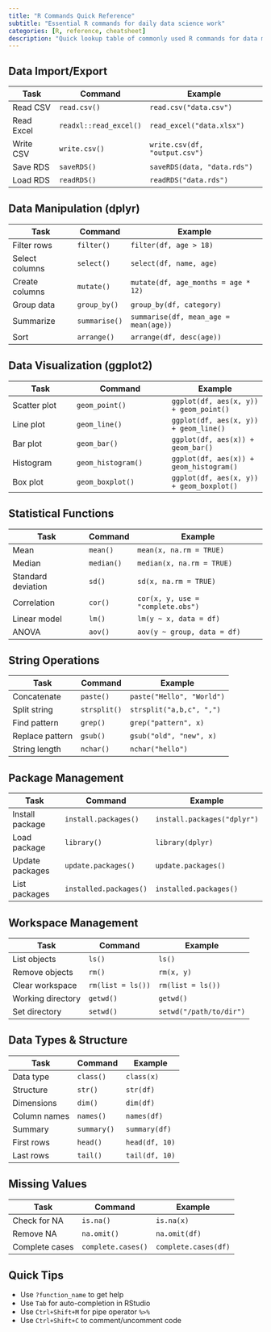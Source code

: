```yaml
---
title: "R Commands Quick Reference"
subtitle: "Essential R commands for daily data science work"
categories: [R, reference, cheatsheet]
description: "Quick lookup table of commonly used R commands for data manipulation, visualization, and analysis."
---
```


## Data Import/Export

| Task | Command | Example |
|------|---------|---------|
| Read CSV | `read.csv()` | `read.csv("data.csv")` |
| Read Excel | `readxl::read_excel()` | `read_excel("data.xlsx")` |
| Write CSV | `write.csv()` | `write.csv(df, "output.csv")` |
| Save RDS | `saveRDS()` | `saveRDS(data, "data.rds")` |
| Load RDS | `readRDS()` | `readRDS("data.rds")` |

## Data Manipulation (dplyr)

| Task | Command | Example |
|------|---------|---------|
| Filter rows | `filter()` | `filter(df, age > 18)` |
| Select columns | `select()` | `select(df, name, age)` |
| Create columns | `mutate()` | `mutate(df, age_months = age * 12)` |
| Group data | `group_by()` | `group_by(df, category)` |
| Summarize | `summarise()` | `summarise(df, mean_age = mean(age))` |
| Sort | `arrange()` | `arrange(df, desc(age))` |

## Data Visualization (ggplot2)

| Task | Command | Example |
|------|---------|---------|
| Scatter plot | `geom_point()` | `ggplot(df, aes(x, y)) + geom_point()` |
| Line plot | `geom_line()` | `ggplot(df, aes(x, y)) + geom_line()` |
| Bar plot | `geom_bar()` | `ggplot(df, aes(x)) + geom_bar()` |
| Histogram | `geom_histogram()` | `ggplot(df, aes(x)) + geom_histogram()` |
| Box plot | `geom_boxplot()` | `ggplot(df, aes(x, y)) + geom_boxplot()` |

## Statistical Functions

| Task | Command | Example |
|------|---------|---------|
| Mean | `mean()` | `mean(x, na.rm = TRUE)` |
| Median | `median()` | `median(x, na.rm = TRUE)` |
| Standard deviation | `sd()` | `sd(x, na.rm = TRUE)` |
| Correlation | `cor()` | `cor(x, y, use = "complete.obs")` |
| Linear model | `lm()` | `lm(y ~ x, data = df)` |
| ANOVA | `aov()` | `aov(y ~ group, data = df)` |

## String Operations

| Task | Command | Example |
|------|---------|---------|
| Concatenate | `paste()` | `paste("Hello", "World")` |
| Split string | `strsplit()` | `strsplit("a,b,c", ",")` |
| Find pattern | `grep()` | `grep("pattern", x)` |
| Replace pattern | `gsub()` | `gsub("old", "new", x)` |
| String length | `nchar()` | `nchar("hello")` |

## Package Management

| Task | Command | Example |
|------|---------|---------|
| Install package | `install.packages()` | `install.packages("dplyr")` |
| Load package | `library()` | `library(dplyr)` |
| Update packages | `update.packages()` | `update.packages()` |
| List packages | `installed.packages()` | `installed.packages()` |

## Workspace Management

| Task | Command | Example |
|------|---------|---------|
| List objects | `ls()` | `ls()` |
| Remove objects | `rm()` | `rm(x, y)` |
| Clear workspace | `rm(list = ls())` | `rm(list = ls())` |
| Working directory | `getwd()` | `getwd()` |
| Set directory | `setwd()` | `setwd("/path/to/dir")` |

## Data Types & Structure

| Task | Command | Example |
|------|---------|---------|
| Data type | `class()` | `class(x)` |
| Structure | `str()` | `str(df)` |
| Dimensions | `dim()` | `dim(df)` |
| Column names | `names()` | `names(df)` |
| Summary | `summary()` | `summary(df)` |
| First rows | `head()` | `head(df, 10)` |
| Last rows | `tail()` | `tail(df, 10)` |

## Missing Values

| Task | Command | Example |
|------|---------|---------|
| Check for NA | `is.na()` | `is.na(x)` |
| Remove NA | `na.omit()` | `na.omit(df)` |
| Complete cases | `complete.cases()` | `complete.cases(df)` |

## Quick Tips

- Use `?function_name` to get help
- Use `Tab` for auto-completion in RStudio
- Use `Ctrl+Shift+M` for pipe operator `%>%`
- Use `Ctrl+Shift+C` to comment/uncomment code